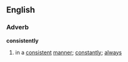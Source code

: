 ==English==

===Adverb===
'''consistently'''
# in a [[consistent]] [[manner]]; [[constantly]]; [[always]]